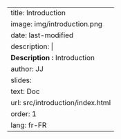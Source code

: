 ---
title: Introduction 
image: img/introduction.png
date: last-modified
description: |
  <b>Description :</b> Introduction
author: JJ
slides:
  text: Doc
  url: src/introduction/index.html
order: 1
lang: fr-FR
---